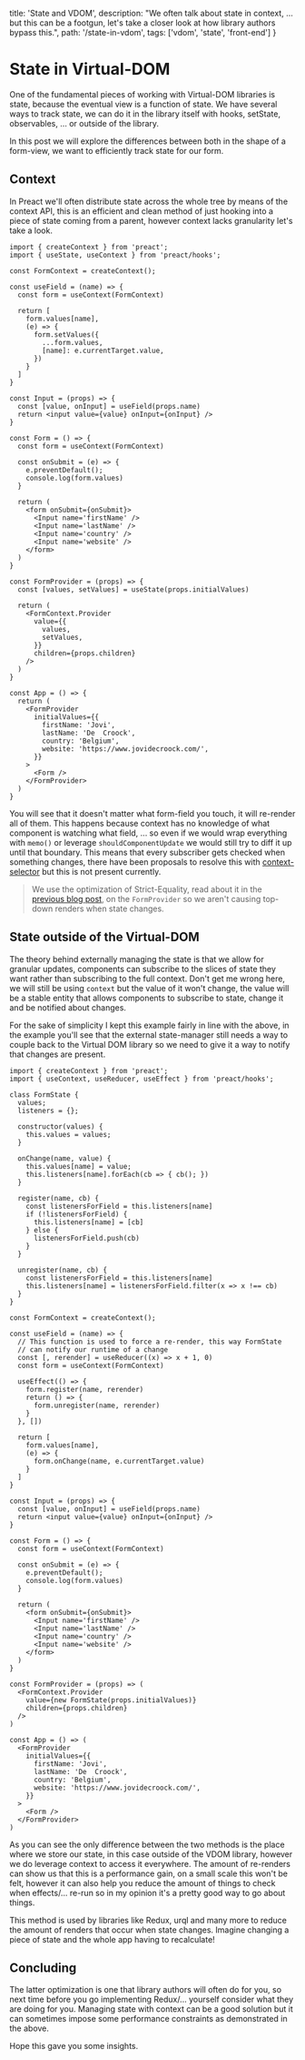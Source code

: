 
  title: 'State and VDOM',
  description:
    "We often talk about state in context, ... but this can be a footgun, let's take a closer look at how library authors bypass this.",
  path: '/state-in-vdom',
  tags: ['vdom', 'state', 'front-end']
}

# State in Virtual-DOM

One of the fundamental pieces of working with Virtual-DOM libraries is state, because the eventual
view is a function of state.
We have several ways to track state, we can do it in the library itself with hooks, setState, observables, ...
or outside of the library.

In this post we will explore the differences between both in the shape of a form-view, we want to efficiently track
state for our form.

## Context

In Preact we'll often distribute state across the whole tree by means of the context API, this is an efficient
and clean method of just hooking into a piece of state coming from a parent, however context lacks granularity
let's take a look.

```
import { createContext } from 'preact';
import { useState, useContext } from 'preact/hooks';

const FormContext = createContext();

const useField = (name) => {
  const form = useContext(FormContext)

  return [
    form.values[name],
    (e) => {
      form.setValues({
        ...form.values,
        [name]: e.currentTarget.value,
      })
    }
  ]
}

const Input = (props) => {
  const [value, onInput] = useField(props.name)
  return <input value={value} onInput={onInput} />
}

const Form = () => {
  const form = useContext(FormContext)

  const onSubmit = (e) => {
    e.preventDefault();
    console.log(form.values)
  }

  return (
    <form onSubmit={onSubmit}>
      <Input name='firstName' />
      <Input name='lastName' />
      <Input name='country' />
      <Input name='website' />
    </form>
  )
}

const FormProvider = (props) => {
  const [values, setValues] = useState(props.initialValues)

  return (
    <FormContext.Provider
      value={{
        values,
        setValues,
      }}
      children={props.children}
    />
  )
}

const App = () => {
  return (
    <FormProvider
      initialValues={{
        firstName: 'Jovi',
        lastName: 'De  Croock',
        country: 'Belgium',
        website: 'https://www.jovidecroock.com/',
      }}
    >
      <Form />
    </FormProvider>
  )
}
```
<ContextForm />

You will see that it doesn't matter what form-field you touch, it will re-render all of them.
This happens because context has no knowledge of what component is watching what field, ... so
even if we would wrap everything with `memo()` or leverage `shouldComponentUpdate` we would still
try to diff it up until that boundary.
This means that every subscriber gets checked when something changes, there have been proposals to resolve
this with [context-selector](https://github.com/reactjs/rfcs/pull/119) but this is not present currently.

> We use the optimization of Strict-Equality, read about it in the [previous blog post](https://www.jovidecroock.com/blog/vdom-compilers),
  on the `FormProvider` so we aren't causing top-down renders when state changes.

## State outside of the Virtual-DOM

The theory behind externally managing the state is that we allow for granular updates, components can
subscribe to the slices of state they want rather than subscribing to the full context.
Don't get me wrong here, we will still be using `context` but the value of it won't change, the value
will be a stable entity that allows components to subscribe to state, change it and be notified about changes.

For the sake of simplicity I kept this example fairly in line with the above, in the example you'll see that the
external state-manager still needs a way to couple back to the Virtual DOM library so we need to give it a way to notify
that changes are present.

```
import { createContext } from 'preact';
import { useContext, useReducer, useEffect } from 'preact/hooks';

class FormState {
  values;
  listeners = {};

  constructor(values) {
    this.values = values;
  }

  onChange(name, value) {
    this.values[name] = value;
    this.listeners[name].forEach(cb => { cb(); })
  }

  register(name, cb) {
    const listenersForField = this.listeners[name]
    if (!listenersForField) {
      this.listeners[name] = [cb]
    } else {
      listenersForField.push(cb)
    }
  }

  unregister(name, cb) {
    const listenersForField = this.listeners[name]
    this.listeners[name] = listenersForField.filter(x => x !== cb)
  }
}

const FormContext = createContext();

const useField = (name) => {
  // This function is used to force a re-render, this way FormState
  // can notify our runtime of a change
  const [, rerender] = useReducer((x) => x + 1, 0)
  const form = useContext(FormContext)

  useEffect(() => {
    form.register(name, rerender)
    return () => {
      form.unregister(name, rerender)
    }
  }, [])

  return [
    form.values[name],
    (e) => {
      form.onChange(name, e.currentTarget.value)
    }
  ]
}

const Input = (props) => {
  const [value, onInput] = useField(props.name)
  return <input value={value} onInput={onInput} />
}

const Form = () => {
  const form = useContext(FormContext)

  const onSubmit = (e) => {
    e.preventDefault();
    console.log(form.values)
  }

  return (
    <form onSubmit={onSubmit}>
      <Input name='firstName' />
      <Input name='lastName' />
      <Input name='country' />
      <Input name='website' />
    </form>
  )
}

const FormProvider = (props) => (
  <FormContext.Provider
    value={new FormState(props.initialValues)}
    children={props.children}
  />
)

const App = () => (
  <FormProvider
    initialValues={{
      firstName: 'Jovi',
      lastName: 'De  Croock',
      country: 'Belgium',
      website: 'https://www.jovidecroock.com/',
    }}
  >
    <Form />
  </FormProvider>
)
```
<ExternalForm />

As you can see the only difference between the two methods is the place where we store
our state, in this case outside of the VDOM library, however we do leverage context
to access it everywhere.
The amount of re-renders can show us that this is a performance gain, on a small scale
this won't be felt, however it can also help you reduce the amount of things to check when
effects/... re-run so in my opinion it's a pretty good way to go about things.

This method is used by libraries like Redux, urql and many more to reduce the amount of
renders that occur when state changes. Imagine changing a piece of state and the whole app
having to recalculate!

## Concluding

The latter optimization is one that library authors will often do for you, so next time before you
go implementing Redux/... yourself consider what they are doing for you.
Managing state with context can be a good solution but it can sometimes impose some performance constraints
as demonstrated in the above.

Hope this gave you some insights.
